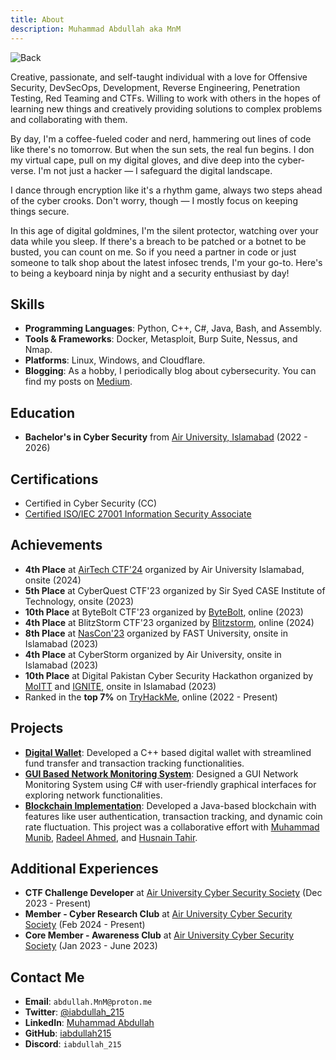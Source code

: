 ```yaml
---
title: About
description: Muhammad Abdullah aka MnM
---
```


![Back](/static/images/back.jpg)

Creative, passionate, and self-taught individual with a love for Offensive Security, DevSecOps, Development, Reverse Engineering, Penetration Testing, Red Teaming and CTFs. Willing to work with others in the hopes of learning new things and creatively providing solutions to complex problems and collaborating with them.

By day, I'm a coffee-fueled coder and nerd, hammering out lines of code like there's no tomorrow. But when the sun sets, the real fun begins. I don my virtual cape, pull on my digital gloves, and dive deep into the cyber-verse. I'm not just a hacker — I safeguard the digital landscape.

I dance through encryption like it's a rhythm game, always two steps ahead of the cyber crooks. Don't worry, though — I mostly focus on keeping things secure.

In this age of digital goldmines, I'm the silent protector, watching over your data while you sleep. If there's a breach to be patched or a botnet to be busted, you can count on me. So if you need a partner in code or just someone to talk shop about the latest infosec trends, I'm your go-to. Here's to being a keyboard ninja by night and a security enthusiast by day!

## Skills

- **Programming Languages**: Python, C++, C#, Java, Bash, and Assembly.
- **Tools & Frameworks**: Docker, Metasploit, Burp Suite, Nessus, and Nmap.
- **Platforms**: Linux, Windows, and Cloudflare.
- **Blogging**: As a hobby, I periodically blog about cybersecurity. You can find my posts on [Medium](https://medium.com/@iabdullah_215).

## Education

- **Bachelor's in Cyber Security** from [Air University, Islamabad](https://au.edu.pk/) (2022 - 2026)

## Certifications

- Certified in Cyber Security (CC)
- [Certified ISO/IEC 27001 Information Security Associate](https://www.skillfront.com/Badges/96244120273692)

## Achievements

- **4th Place** at [AirTech CTF'24](https://auair.tech/) organized by Air University Islamabad, onsite (2024)
- **5th Place** at CyberQuest CTF'23 organized by Sir Syed CASE Institute of Technology, onsite (2023)
- **10th Place** at ByteBolt CTF'23 organized by [ByteBolt](https://www.linkedin.com/company/byteboltsec/), online (2023)
- **4th Place** at BlitzStorm CTF'23 organized by [Blitzstorm](https://www.linkedin.com/company/blitzstorm/), online (2024)
- **8th Place** at [NasCon'23](https://ctftime.org/event/1894/) organized by FAST University, onsite in Islamabad (2023)
- **4th Place** at CyberStorm organized by Air University, onsite in Islamabad (2023)
- **10th Place** at Digital Pakistan Cyber Security Hackathon organized by [MoITT](https://moitt.gov.pk/) and [IGNITE](https://ignite.org.pk/), onsite in Islamabad (2023)
- Ranked in the **top 7%** on [TryHackMe](https://tryhackme.com/p/M.n.M), online (2022 - Present)

## Projects

- [**Digital Wallet**](https://github.com/iabdullah215/Programming-Fundamentals): Developed a C++ based digital wallet with streamlined fund transfer and transaction tracking functionalities.
- [**GUI Based Network Monitoring System**](https://github.com/iabdullah215/OOP2): Designed a GUI Network Monitoring System using C# with user-friendly graphical interfaces for exploring network functionalities.
- [**Blockchain Implementation**](https://github.com/mun1bxD/BlockChain): Developed a Java-based blockchain with features like user authentication, transaction tracking, and dynamic coin rate fluctuation. This project was a collaborative effort with [Muhammad Munib](https://www.linkedin.com/in/muhammad-munib-nawaz-7b8129292/), [Radeel Ahmed](https://www.linkedin.com/in/radeel-ahmad-866a50293/), and [Husnain Tahir](https://www.linkedin.com/in/husnain-tahir-551921225/).

## Additional Experiences

- **CTF Challenge Developer** at [Air University Cyber Security Society](https://aucss-beta.vercel.app/) (Dec 2023 - Present)
- **Member - Cyber Research Club** at [Air University Cyber Security Society](https://aucss-beta.vercel.app/) (Feb 2024 - Present)
- **Core Member - Awareness Club** at [Air University Cyber Security Society](https://aucss-beta.vercel.app/) (Jan 2023 - June 2023)

## Contact Me

- **Email**: `abdullah.MnM@proton.me`
- **Twitter**: [@iabdullah_215](https://twitter.com/iabdullah_215)
- **LinkedIn**: [Muhammad Abdullah](https://www.linkedin.com/in/muhammad-abdullah-691a1026a/)
- **GitHub**: [iabdullah215](https://github.com/iabdullah215)
- **Discord**: `iabdullah_215`
